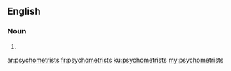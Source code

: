 ==English==

===Noun===
{{head|en|noun plural form}}

# {{plural of|psychometrist|lang=en}}

[[ar:psychometrists]]
[[fr:psychometrists]]
[[ku:psychometrists]]
[[my:psychometrists]]